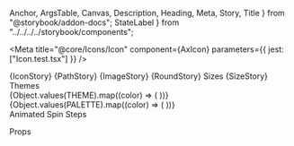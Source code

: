   Anchor,
  ArgsTable,
  Canvas,
  Description,
  Heading,
  Meta,
  Story,
  Title
} from "@storybook/addon-docs";
  StateLabel
} from "../../../../storybook/components";

<Meta title="@core/Icons/Icon" component={AxIcon} parameters={{ jest: ["Icon.test.tsx"] }} />

<Anchor storyId="core-icons-icon--icon">
  <Title>Icon</Title>
</Anchor>

<Description of={AxIcon} />

<Canvas>
  <Story name="Font Icon">{IconStory}</Story>
  <Story name="SVG Path">{PathStory}</Story>
  <Story name="Image">{ImageStory}</Story>
  <Story name="Rounded">{RoundStory}</Story>
</Canvas>

<Anchor storyId="core-icons-icon--sizes">
  <Heading>Sizes</Heading>
</Anchor>

<Canvas>
  <Story name="Sizes">{SizeStory}</Story>
</Canvas>

<Anchor storyId="core-icons-icon--themes">
  <Heading>Themes</Heading>
</Anchor>

<Canvas>
  <Story name="Themes">
    <div>
      {Object.values(THEME).map((color) => (
        <AxIcon icon={mdiBell} key={color} size="2rem" color={color} />
      ))}
    </div>
    <div>
      {Object.values(PALETTE).map((color) => (
        <AxIcon icon={mdiBell} key={color} size="2rem" color={color} />
      ))}
    </div>
  </Story>
</Canvas>

<Anchor storyId="core-icons-icon--animated">
  <Heading>Animated</Heading>
</Anchor>

<Canvas>
  <Story name="Animated">
    <AxFlexBox>
      <AxFlexBox.Row>
        <AxFlexBox.Col padding flex="auto">
          <StateLabel>Spin</StateLabel>
          <AxIcon icon={mdiFingerprint} size="2rem" spin />
        </AxFlexBox.Col>
        <AxFlexBox.Col padding flex="auto">
          <StateLabel>Steps</StateLabel>
          <AxIcon icon={mdiGamepadCircleUp} size="2rem" spin={8} />
        </AxFlexBox.Col>
      </AxFlexBox.Row>
    </AxFlexBox>
  </Story>
</Canvas>

<Heading>Props</Heading>

<ArgsTable of={AxIcon} sort="requiredFirst" />
